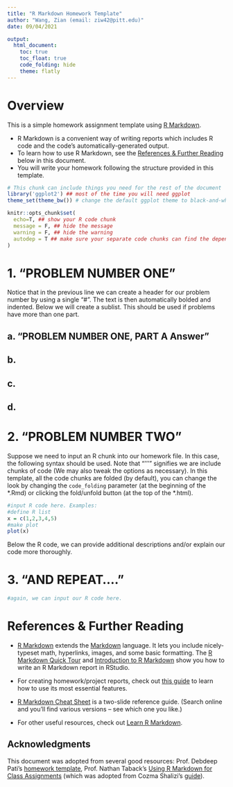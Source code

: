 ```yaml
---
title: "R Markdown Homework Template"
author: "Wang, Zian (email: ziw42@pitt.edu)"
date: 09/04/2021

output:
  html_document:
    toc: true
    toc_float: true
    code_folding: hide
    theme: flatly
---
```


# Overview

This is a simple homework assignment template using [R Markdown](http://rmarkdown.rstudio.com). 

* R Markdown is a convenient way of writing reports which includes R code and the code's automatically-generated output. 
* To learn how to use R Markdown, see the [References & Further Reading](#refs) below in this document. 
* You will write your homework following the structure provided in this template. 

```r
# This chunk can include things you need for the rest of the document
library('ggplot2') ## most of the time you will need ggplot
theme_set(theme_bw()) # change the default ggplot theme to black-and-white

knitr::opts_chunk$set(
  echo=T, ## show your R code chunk
  message = F, ## hide the message
  warning = F, ## hide the warning
  autodep = T ## make sure your separate code chunks can find the dependencies (from other code chunk)
)
```

# 1. "PROBLEM NUMBER ONE"

Notice that in the previous line we can create a header for our problem number by using a single "#". The text is then automatically bolded and indented. Below we will create a sublist. This should be used if problems have more than one part.



## a. "PROBLEM NUMBER ONE, PART A Answer"


## b.


## c.


## d.





# 2. "PROBLEM NUMBER TWO"


Suppose we need to input an R chunk into our homework file. In this case, the following syntax should be used. Note that "'''" signifies we are include chunks of code (We may also tweak the options as necessary). In this template, all the code chunks are folded (by default), you can change the look by changing the `code_folding` parameter (at the beginning of the \*.Rmd) or clicking the fold/unfold button (at the top of the \*.html).


```r
#input R code here. Examples:
#define R list
x = c(1,2,3,4,5)
#make plot
plot(x)
```

Below the R code, we can provide additional descriptions and/or explain our code more thoroughly.



# 3. "AND REPEAT...."

```r
#again, we can input our R code here.
```

# References & Further Reading {#refs}

* [R Markdown](http://rmarkdown.rstudio.com/) extends the [Markdown](http://daringfireball.net/projects/markdown/basics) language. It lets you include nicely-typeset math, hyperlinks, images, and some basic formatting. The [R Markdown Quick Tour](https://rmarkdown.rstudio.com/authoring_quick_tour.html) and [Introduction to R Markdown](https://rmarkdown.rstudio.com/articles_intro.html) show you how to write an R Markdown report in RStudio.

* For creating homework/project reports, check out [this guide](https://ntaback.github.io/UofT_STA130/Rmarkdownforclassreports.html#basic_formatting_in_r_markdown) to learn how to use its most essential features.

* [R Markdown Cheat Sheet](https://rstudio.com/wp-content/uploads/2016/03/rmarkdown-cheatsheet-2.0.pdf) is a two-slide reference guide. (Search online and you'll find various versions -- see which one you like.)

* For other useful resources, check out [Learn R Markdown](https://rmarkdown.rstudio.com/docs/articles/rmarkdown.html).

## Acknowledgments

This document was adopted from several good resources: Prof. Debdeep Pati's [homework template](https://www.stat.tamu.edu/~debdeep/Homework.html), Prof. Nathan Taback's [Using R Markdown for Class Assignments](https://ntaback.github.io/UofT_STA130/Rmarkdownforclassreports.html#basic_formatting_in_r_markdown) (which was adopted from Cozma Shalizi's [guide](http://www.stat.cmu.edu/~cshalizi/rmarkdown/)).
